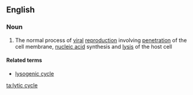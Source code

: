 ==English==

===Noun===
{{wikipedia}}
{{en-noun|head=[[lytic]] [[cycle]]}}

# {{context|biology|lang=en}} The normal process of [[viral]] [[reproduction]] involving [[penetration]] of the cell membrane, [[nucleic acid]] synthesis and [[lysis]] of the host cell

====Related terms====
* [[lysogenic cycle]]

[[ta:lytic cycle]]